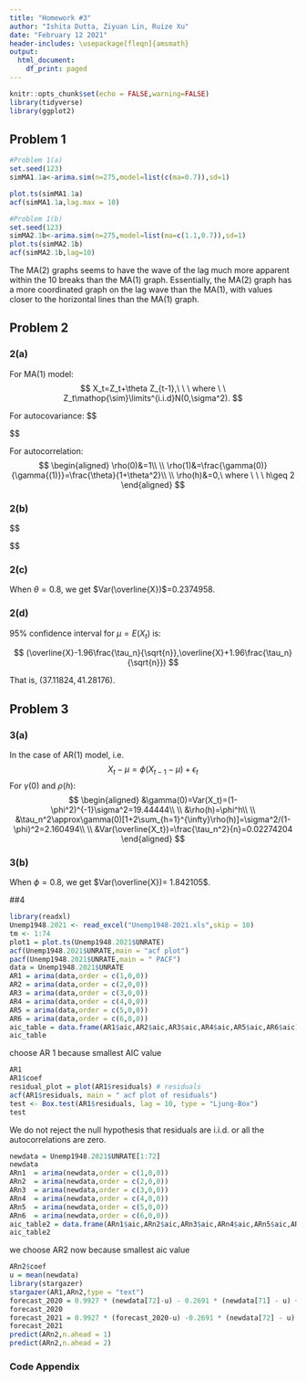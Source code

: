 ```yaml
---
title: "Homework #3"
author: "Ishita Dutta, Ziyuan Lin, Ruize Xu"
date: "February 12 2021"
header-includes: \usepackage[fleqn]{amsmath}
output:
  html_document:
    df_print: paged
---
```


```r
knitr::opts_chunk$set(echo = FALSE,warning=FALSE)
library(tidyverse)
library(ggplot2)
```

## Problem 1

```r
#Problem 1(a)
set.seed(123)
simMA1.1a<-arima.sim(n=275,model=list(c(ma=0.7)),sd=1)

plot.ts(simMA1.1a)
acf(simMA1.1a,lag.max = 10)
```

```r
#Problem 1(b)
set.seed(123)
simMA2.1b<-arima.sim(n=275,model=list(ma=c(1.1,0.7)),sd=1)
plot.ts(simMA2.1b)
acf(simMA2.1b,lag=10)
```


The MA(2) graphs seems to have the wave of the lag much more apparent within the 10 breaks than the MA(1) graph. Essentially, the MA(2) graph has a more coordinated graph on the lag wave than the MA(1), with values closer to the horizontal lines than the MA(1) graph.




## Problem 2



### 2(a)


For MA(1) model:
$$
X_t=Z_t+\theta Z_{t-1},\ \ \ where \ \ Z_t\mathop{\sim}\limits^{i.i.d}N(0,\sigma^2).
$$

For autocovariance:
$$
\begin{aligned}
\gamma(0)&=Var(X_t)=Var(Z_t+\theta Z_{t-1})=Var(Z_t)+\theta^2Var(Z_{t-1})=\sigma^2(1+\theta^2)=11.48\\
\\
\gamma(1)&=COV(X_t,X_{t-1})=COV(Z_t+\theta Z_{t-1},Z_{t-1}+\theta Z_{t-2})=\theta\sigma^2=-5.6\\
\\
\gamma(h)&=0,\ \ \ where \ \ h\geq 2

\end{aligned}
$$


For autocorrelation:
$$
\begin{aligned}
\rho(0)&=1\\
\\
\rho(1)&=\frac{\gamma(0)}{\gamma{(1)}}=\frac{\theta}{1+\theta^2}\\
\\
\rho(h)&=0,\ where \ \ \ h\geq 2
\end{aligned}
$$


### 2(b)

$$

\begin{align}

&Var(\overline{X})=\frac{\tau_n^2}{n}, \ \ \ where \\
\\
&\tau^2_n=\gamma(0)+2\sum_{h=1}^{n-1}(1-\frac{h}{n})\gamma(h)=\gamma(0)+2(1-\frac{1}{n}\gamma(1))=(1+\theta^2)\sigma^2+2\cdot\frac{n-1}{n}\theta\sigma^2=0.3978947\\
\\
&Var(\overline{X})=\frac{\tau_n^2}{n}=0.004188366
\end{align}
$$



### 2(c)

When $\theta=0.8$, we get $Var(\overline{X})$=0.2374958.

### 2(d)

95% confidence interval for $\mu=E(X_t)$  is:

$$
(\overline{X}-1.96\frac{\tau_n}{\sqrt{n}},\overline{X}+1.96\frac{\tau_n}{\sqrt{n}})
$$

That is, $(37.11824,41.28176)$.

## Problem 3

### 3(a)

In the case of AR(1) model, i.e.
$$
X_t-\mu=\phi(X_{t-1}-\mu)+\epsilon_t
$$
For $\gamma(0)$ and $\rho(h)$:
$$
\begin{aligned}
&\gamma(0)=Var(X_t)=(1-\phi^2)^{-1}\sigma^2=19.44444\\
\\
&\rho(h)=\phi^h\\
\\
&\tau_n^2\approx\gamma(0)[1+2\sum_{h=1}^{\infty}\rho(h)]=\sigma^2/(1-\phi)^2=2.160494\\
\\
&Var(\overline{X_t})=\frac{\tau_n^2}{n}=0.02274204
\end{aligned}
$$


### 3(b)

When $\phi=0.8$, we get $Var(\overline{X})= 1.842105$.

##4
```r
library(readxl)
Unemp1948.2021 <- read_excel("Unemp1948-2021.xls",skip = 10)
tm <- 1:74
plot1 = plot.ts(Unemp1948.2021$UNRATE)
acf(Unemp1948.2021$UNRATE,main = "acf plot")
pacf(Unemp1948.2021$UNRATE,main = " PACF")
data = Unemp1948.2021$UNRATE
AR1 = arima(data,order = c(1,0,0))
AR2 = arima(data,order = c(2,0,0))
AR3 = arima(data,order = c(3,0,0))
AR4 = arima(data,order = c(4,0,0))
AR5 = arima(data,order = c(5,0,0))
AR6 = arima(data,order = c(6,0,0))
aic_table = data.frame(AR1$aic,AR2$aic,AR3$aic,AR4$aic,AR5$aic,AR6$aic)
aic_table
```
choose AR 1 because smallest AIC value
```r
AR1
AR1$coef
residual_plot = plot(AR1$residuals) # residuals
acf(AR1$residuals, main = " acf plot of residuals")
test <- Box.test(AR1$residuals, lag = 10, type = "Ljung-Box")
test
```
We do not reject the null hypothesis that residuals are i.i.d. or all the autocorrelations are zero.
```r
newdata = Unemp1948.2021$UNRATE[1:72]
newdata
ARn1  = arima(newdata,order = c(1,0,0))
ARn2  = arima(newdata,order = c(2,0,0))
ARn3  = arima(newdata,order = c(3,0,0))
ARn4  = arima(newdata,order = c(4,0,0))
ARn5  = arima(newdata,order = c(5,0,0))
ARn6  = arima(newdata,order = c(6,0,0))
aic_table2 = data.frame(ARn1$aic,ARn2$aic,ARn3$aic,ARn4$aic,ARn5$aic,ARn6$aic)
aic_table2
```
we choose AR2 now because smallest aic value

```r
ARn2$coef
u = mean(newdata)
library(stargazer)
stargazer(AR1,ARn2,type = "text")
forecast_2020 = 0.9927 * (newdata[72]-u) - 0.2691 * (newdata[71] - u) + u
forecast_2020
forecast_2021 = 0.9927 * (forecast_2020-u) -0.2691 * (newdata[72] - u) + u
forecast_2021
predict(ARn2,n.ahead = 1)
predict(ARn2,n.ahead = 2)
```


### Code Appendix
```r
```